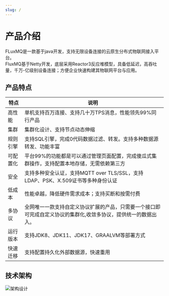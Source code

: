 ```yaml
---
slug: /
---
```

# 产品介绍
FLuxMQ是一款基于java开发，支持无限设备连接的云原生分布式物联网接入平台。  
FluxMQ基于Netty开发，底层采用Reactor3反应堆模型，具备低延迟，高吞吐量，千万-亿级别设备连接；方便企业快速构建其物联网平台与应用。
## 产品特点

| 特点   | 说明                                                       |
|------|----------------------------------------------------------|
| 高性能  | 单机支持百万连接、支持几十万TPS消息，性能领先99%同行产品                          |
| 集群   | 集群化设计、支持节点动态伸缩                                           | 
| 规则引擎 | 支持SQL引擎，完成0代码数据过滤、转发。支持多种数据源转发、功能丰富                      | 
| 可配置化 | 平台99%的功能都是可以通过管理页面配置，完成傻瓜式集群操作，支持配置本地存储，无需依赖第三方          |
| 安全   | 支持多种安全认证，支持MQTT over TLS/SSL，支持LDAP、PSK、X.509证书等多种身份认证   |
| 低成本  | 性能卓越，降低硬件需求成本；支持买断和按需付费                                  |
| 多协议  | 全网唯一一款支持自定义协议扩展的产品，只需要一个接口即可完成自定义协议的集群化,收敛多协议，提供统一的数据出入。 |
| 运行版本 | 支持JDK8、JDK11、JDK17、GRAALVM等部署方式                          |
| 快速迁移 | 支持配置持久化外部数据源，快速重用                                        |


## 技术架构

![架构设计](@site/static/images/fluxmq-final.png)
